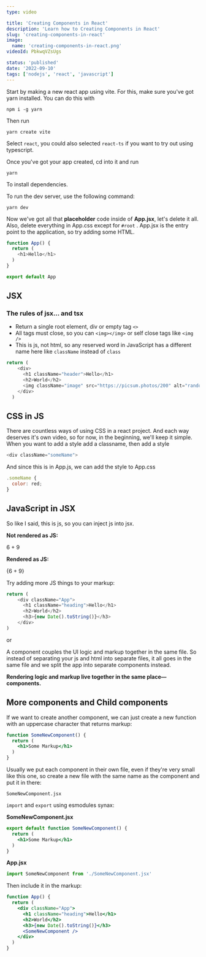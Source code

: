 ```yaml
---
type: video

title: 'Creating Components in React'
description: 'Learn how to Creating Components in React'
slug: 'creating-components-in-react'
image: 
  name: 'creating-components-in-react.png'
videoId: PbkwqVZsUgs

status: 'published'
date: '2022-09-10'
tags: ['nodejs', 'react', 'javascript']
---
```



Start by making a new react app using vite. For this, make sure you've got yarn installed. You can do this with 

```
npm i -g yarn
```

Then run 

```
yarn create vite
```

Select `react`, you could also selected `react-ts` if you want to try out using typescript. 

Once you've got your app created, cd into it and run 

```
yarn
```

To install dependencies.

To run the dev server, use the following command:

```
yarn dev
```

Now we've got all that **placeholder** code inside of **App.jsx**, let's delete it all. Also, delete everything in App.css except for `#root` . App.jsx is the entry point to the application, so try adding some HTML.

```js
function App() {
  return (
    <h1>Hello</h1>
  )
}

export default App
```

## JSX

### The rules of jsx... and tsx

* Return a single root element, div or empty tag `<>`
* All tags must close, so you can `<img></img>` or self close tags like `<img />`
* This is js, not html, so any reserved word in JavaScript has a different name here like `className` instead of `class`

```js
return (
    <div>
      <h1 className="header">Hello</h1>
      <h2>World</h2>
      <img className="image" src="https://picsum.photos/200" alt="random"></img>
    </div>
  )
```

## CSS in JS

There are countless ways of using CSS in a react project. And each way deserves it's own video, so for now, in the beginning, we'll keep it simple. When you want to add a style add a classname, then add a style

```js
<div className="someName">
```

And since this is in App.js, we can add the style to App.css

```js
.someName {
  color: red;
}
```

## JavaScript in JSX

So like I said, this is js, so you can inject js into jsx. 

**Not rendered as JS:**

<p>6 + 9</p>

**Rendered as JS:**

<p>{6 + 9}</p>

Try adding more JS things to your markup:

```js
return (
    <div className="App">
      <h1 className="heading">Hello</h1>
      <h2>World</h2>
      <h3>{new Date().toString()}</h3>
    </div>
)
```

or 

A component couples the UI logic and markup together in the same file. So instead of separating your js and html into separate files, it all goes in the same file and we split the app into separate components instead. 

**Rendering logic and markup live together in the same place—components.**


## More components and Child components

If we want to create another component, we can just create a new function with an uppercase character that returns markup:

```jsx
function SomeNewComponent() {
  return (
    <h1>Some Markup</h1>
  )
}
```

Usually we put each component in their own file, even if they're very small like this one, so create a new file with the same name as the component and put it in there:

```
SomeNewComponent.jsx
```

`import` and `export` using esmodules synax:

**SomeNewComponent.jsx**
```jsx
export default function SomeNewComponent() {
  return (
    <h1>Some Markup</h1>
  )
}
```

**App.jsx**
```jsx
import SomeNewComponent from './SomeNewComponent.jsx'
```


Then include it in the markup:

```jsx
function App() {
  return (
    <div className="App">
      <h1 className="heading">Hello</h1>
      <h2>World</h2>
      <h3>{new Date().toString()}</h3>
      <SomeNewComponent />
    </div>
  )
}
```
